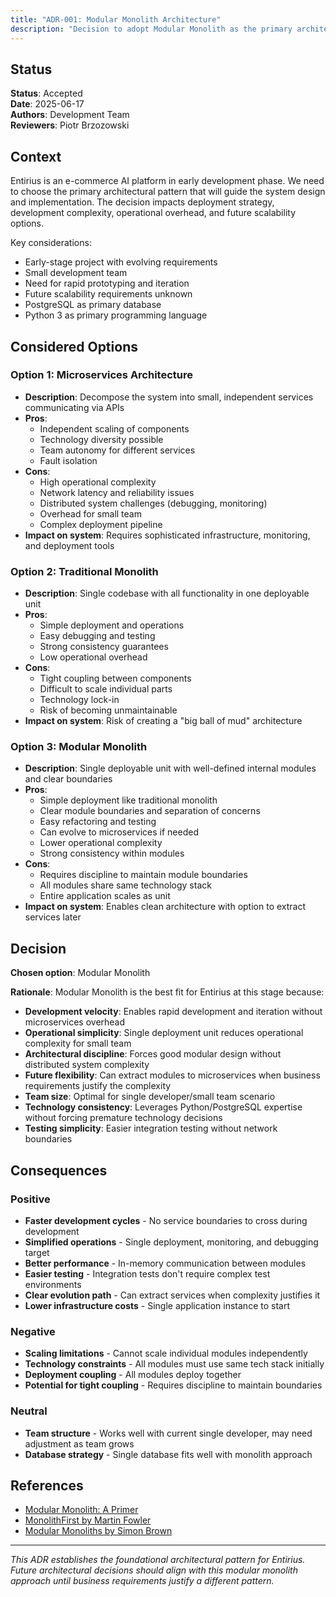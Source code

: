 ```yaml
---
title: "ADR-001: Modular Monolith Architecture"
description: "Decision to adopt Modular Monolith as the primary architectural pattern for Entirius"
---
```


## Status
**Status**: Accepted  
**Date**: 2025-06-17  
**Authors**: Development Team  
**Reviewers**: Piotr Brzozowski 

## Context

Entirius is an e-commerce AI platform in early development phase. We need to choose the primary architectural pattern that will guide the system design and implementation. The decision impacts deployment strategy, development complexity, operational overhead, and future scalability options.

Key considerations:
- Early-stage project with evolving requirements
- Small development team
- Need for rapid prototyping and iteration
- Future scalability requirements unknown
- PostgreSQL as primary database
- Python 3 as primary programming language

## Considered Options

### Option 1: Microservices Architecture
- **Description**: Decompose the system into small, independent services communicating via APIs
- **Pros**: 
  - Independent scaling of components
  - Technology diversity possible
  - Team autonomy for different services
  - Fault isolation
- **Cons**:
  - High operational complexity
  - Network latency and reliability issues
  - Distributed system challenges (debugging, monitoring)
  - Overhead for small team
  - Complex deployment pipeline
- **Impact on system**: Requires sophisticated infrastructure, monitoring, and deployment tools

### Option 2: Traditional Monolith
- **Description**: Single codebase with all functionality in one deployable unit
- **Pros**: 
  - Simple deployment and operations
  - Easy debugging and testing
  - Strong consistency guarantees
  - Low operational overhead
- **Cons**:
  - Tight coupling between components
  - Difficult to scale individual parts
  - Technology lock-in
  - Risk of becoming unmaintainable
- **Impact on system**: Risk of creating a "big ball of mud" architecture

### Option 3: Modular Monolith
- **Description**: Single deployable unit with well-defined internal modules and clear boundaries
- **Pros**: 
  - Simple deployment like traditional monolith
  - Clear module boundaries and separation of concerns
  - Easy refactoring and testing
  - Can evolve to microservices if needed
  - Lower operational complexity
  - Strong consistency within modules
- **Cons**:
  - Requires discipline to maintain module boundaries
  - All modules share same technology stack
  - Entire application scales as unit
- **Impact on system**: Enables clean architecture with option to extract services later

## Decision

**Chosen option**: Modular Monolith

**Rationale**: 
Modular Monolith is the best fit for Entirius at this stage because:

- **Development velocity**: Enables rapid development and iteration without microservices overhead
- **Operational simplicity**: Single deployment unit reduces operational complexity for small team
- **Architectural discipline**: Forces good modular design without distributed system complexity
- **Future flexibility**: Can extract modules to microservices when business requirements justify the complexity
- **Team size**: Optimal for single developer/small team scenario
- **Technology consistency**: Leverages Python/PostgreSQL expertise without forcing premature technology decisions
- **Testing simplicity**: Easier integration testing without network boundaries

## Consequences

### Positive
- **Faster development cycles** - No service boundaries to cross during development
- **Simplified operations** - Single deployment, monitoring, and debugging target
- **Better performance** - In-memory communication between modules
- **Easier testing** - Integration tests don't require complex test environments
- **Clear evolution path** - Can extract services when complexity justifies it
- **Lower infrastructure costs** - Single application instance to start

### Negative
- **Scaling limitations** - Cannot scale individual modules independently
- **Technology constraints** - All modules must use same tech stack initially
- **Deployment coupling** - All modules deploy together
- **Potential for tight coupling** - Requires discipline to maintain boundaries

### Neutral
- **Team structure** - Works well with current single developer, may need adjustment as team grows
- **Database strategy** - Single database fits well with monolith approach


## References

- [Modular Monolith: A Primer](https://www.kamilgrzybek.com/design/modular-monolith-primer/)
- [MonolithFirst by Martin Fowler](https://martinfowler.com/bliki/MonolithFirst.html)
- [Modular Monoliths by Simon Brown](https://www.youtube.com/watch?v=5OjqD-ow8GE)

---

*This ADR establishes the foundational architectural pattern for Entirius. 
Future architectural decisions should align with this modular monolith approach until business requirements justify a different pattern.*

